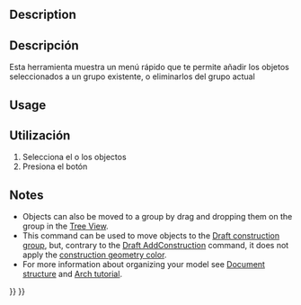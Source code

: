 <languages/>

<div class="mw-translate-fuzzy">
{{Docnav/es
|[[Draft_ToggleDisplayMode|Toggle display mode]]
|[[Draft_SelectGroup|Select group contents]]
|[[Draft_Workbench|Draft]]
|IconL=Draft_ToggleDisplayMode.png
|IconC=Workbench_Draft.svg
|IconR=Draft_SelectGroup.svg
}}
</div>

<div class="mw-translate-fuzzy">
{{GuiCommand/es
|Name=Draft_AddToGroup
|Name/es=Draft_AddToGroup
|MenuLocation=Boceto -> Opciones de visualización -> Añadir a grupo
|Workbenches=[[Draft_Workbench/es|Boceto]], [[Arch_Workbench/es|Arquitectura]]
|SeeAlso=[[Draft_SelectGroup|Draft SelectGroup]], [[Std_Group|Std Group]]
}}
</div>

==Description==

<div class="mw-translate-fuzzy">
==Descripción==

Esta herramienta muestra un menú rápido que te permite añadir los objetos seleccionados a un grupo existente, o eliminarlos del grupo actual
</div>

==Usage==

<div class="mw-translate-fuzzy">
==Utilización==

# Selecciona el o los objectos
# Presiona el botón {{KEY|[[Image:Draft_AddToGroup.png|16px]] [[Draft AddToGroup/es|Añadir a grupo]]}}
</div>

==Notes==

* Objects can also be moved to a group by drag and dropping them on the group in the [[Tree_View|Tree View]].
* This command can be used to move objects to the [[Draft_ToggleConstructionMode|Draft construction group]], but, contrary to the [[Draft_AddConstruction|Draft AddConstruction]] command, it does not apply the [[Draft_ToggleConstructionMode#Preferences|construction geometry color]].
* For more information about organizing your model see [[Document_structure|Document structure]] and [[Arch_tutorial#Organizing_your_model|Arch tutorial]].


<div class="mw-translate-fuzzy">
{{Docnav/es
|[[Draft_ToggleDisplayMode|Toggle display mode]]
|[[Draft_SelectGroup|Select group contents]]
|[[Draft_Workbench|Draft]]
|IconL=Draft_ToggleDisplayMode.png
|IconC=Workbench_Draft.svg
|IconR=Draft_SelectGroup.svg
}}
</div>

{{Draft Tools navi{{#translation:}}}}
{{Userdocnavi{{#translation:}}}}